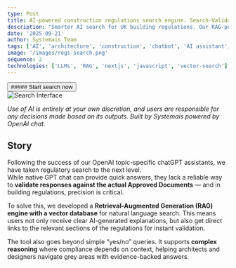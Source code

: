 ```yaml
---
type: Post
title: AI-powered construction regulations search engine. Search-Validate-Apply
description: "Smarter AI search for UK building regulations. Our RAG-powered tool combines unique combination of LLMs with custom vector search to deliver precise, evidence-backed answers with direct links to Approved Documents."
date: '2025-09-21'
author: Systemais Team
tags: ['AI', 'architecture', 'construction', 'chatbot', 'AI assistant', 'UK regulations', 'Approved Documents', 'DfE school design']
image: '/images/regs-search.png'
sequence: 2
technologies: ['LLMs', 'RAG', 'nextjs', 'javascript', 'vector-search']
---
```


<div style={{textAlign: 'center', margin: '20px 0'}}>
  <Button href="https://regsearch.systemais.co.uk/app.html">
    ##### Start search now
  </Button>
</div>

<div style={{marginTop: '20px', marginBottom: '20px'}}>
  <img src="/images/regs-search.png" alt="Search Interface" title="Search, Validate, Apply" style={{width: '100%', height: 'auto', border: 'none'}} />
</div>

*Use of AI is entirely at your own discretion, and users are responsible for any decisions made based on its outputs. Built by Systemais powered by OpenAI chat.*

## Story

Following the success of our OpenAI topic-specific chatGPT assistants, we have taken regulatory search to the next level.  
While native GPT chat can provide quick answers, they lack a reliable way to **validate responses against the actual Approved Documents** — and in building regulations, precision is critical.  

To solve this, we developed a **Retrieval-Augmented Generation (RAG) engine with a vector database** for natural language search. This means users not only receive clear AI-generated explanations, but also get direct links to the relevant sections of the regulations for instant validation.  

The tool also goes beyond simple “yes/no” queries. It supports **complex reasoning** where compliance depends on context, helping architects and designers navigate grey areas with evidence-backed answers.  






